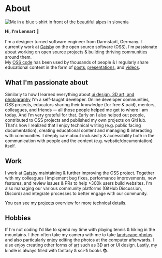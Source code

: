 
<SEO title="About" noIndex />


# About

<div className="img-left-wrap-text">

![Me in a blue t-shirt in front of the beautiful alpes in slovenia](./lennart-profile-pic.jpg)

**Hi, I'm Lennart 👋**<br /><br />
I'm a designer turned software engineer from Darmstadt, Germany. I currently work at [Gatsby](https://www.gatsbyjs.com) on the open source software (OSS).
I'm passionate about working on open source projects & building thriving communities around them.<br />
My [OSS code](https://github.com/LekoArts) has been used by thousands of people & I regularly share educational content in the form of [posts](/writing), [presentations](/appearances), and [videos](/appearances).

</div>

## What I'm passionate about

Similarly to how I learned everything about [ui design, 3D art, and photography](/art) I'm a self-taught developer. Online developer communities, OSS projects, educators sharing their knowledge (for free & paid), mentors, colleagues, and friends -- all those people helped me get to where I am today. And I'm very grateful for that. Early on I also helped out people, contributed to OSS projects and published my own projects on GitHub. That's how I realized that I enjoy technical writing (e.g. public facing documentation), creating educational content and managing & interacting with communities. I deeply care about inclusivity & accessibility both in the communication with people and the content (e.g. website/documentation) itself.

## Work

I work at [Gatsby](https://www.gatsbyjs.com) maintaining & further improving the OSS project. Together with my colleagues I implement bug fixes, performance improvements, new features, and review issues & PRs to help >300k users build websites. I'm also managing our various community platforms (GitHub Discussion, Discord) and integrate processes to better engage with our community.

You can see my [projects](/projects) overview for more technical details.

## Hobbies

If I'm not coding I'd like to spend my time with playing tennis & hiking in the mountains. I then often take my camera with me to take [landscape photos](/art/photography) and also particularly enjoy editing the photos at the computer afterwards. I also enjoy creating other forms of [art](/art) such as 3D art or UI design. Lastly, my kindle is always filled with fantasy & sci-fi books 📚.

